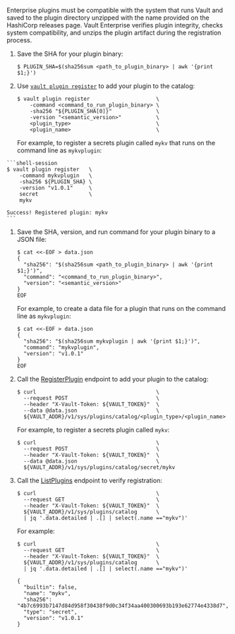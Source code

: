 <EnterpriseAlert>

Enterprise plugins must be compatible with the system that runs Vault and saved
to the plugin directory unzipped with the name provided on the HashiCorp
releases page. Vault Enterprise verifies plugin integrity, checks system
compatibility, and unzips the plugin artifact during the registration process.

</EnterpriseAlert>

<Tabs>

<Tab heading="CLI" group="cli">

1. Save the SHA for your plugin binary:
    ```shell-session
    $ PLUGIN_SHA=$(sha256sum <path_to_plugin_binary> | awk '{print $1;}')
    ```

1. Use [`vault plugin register`](/vault/docs/commands/plugin/register) to add your
   plugin to the catalog:

    ```shell-session
    $ vault plugin register                     \
        -command <command_to_run_plugin_binary> \
        -sha256 "${PLUGIN_SHA[0]}"              \
        -version "<semantic_version>"           \
        <plugin_type>                           \
        <plugin_name>                           \
    ```

    For example, to register a secrets plugin called `mykv` that runs on the
    command line as `mykvplugin`:

  <CodeBlockConfig hideClipboard="true">

    ```shell-session
    $ vault plugin register   \
        -command mykvplugin   \
        -sha256 ${PLUGIN_SHA} \
        -version "v1.0.1"     \
        secret                \
        mykv

    Success! Registered plugin: mykv
    ```

  </CodeBlockConfig>

</Tab>

<Tab heading="API" group="api">

1. Save the SHA, version, and run command for your plugin binary to a JSON file:

    ```shell-session
    $ cat <<-EOF > data.json
    {
      "sha256": "$(sha256sum <path_to_plugin_binary> | awk '{print $1;}')",
      "command": "<command_to_run_plugin_binary>",
      "version": "<semantic_version>"
    }
    EOF
    ```

    For example, to create a data file for a plugin that runs on the command
    line as `mykvplugin`:

    <CodeBlockConfig hideClipboard="true">

    ```shell-session
    $ cat <<-EOF > data.json
    {
      "sha256": "$(sha256sum mykvplugin | awk '{print $1;}')",
      "command": "mykvplugin",
      "version": "v1.0.1"
    }
    EOF
    ```
    </CodeBlockConfig>

1. Call the [RegisterPlugin](/vault/api-docs/system/plugins-catalog#register-plugin)
   endpoint to add your plugin to the catalog:

    ```shell-session
    $ curl                                      \
      --request POST                            \
      --header "X-Vault-Token: ${VAULT_TOKEN}"  \
      --data @data.json                         \
      ${VAULT_ADDR}/v1/sys/plugins/catalog/<plugin_type>/<plugin_name>
    ```

    For example, to register a secrets plugin called `mykv`:

    <CodeBlockConfig hideClipboard="true">

    ```shell-session
    $ curl                                      \
      --request POST                            \
      --header "X-Vault-Token: ${VAULT_TOKEN}"  \
      --data @data.json                         \
      ${VAULT_ADDR}/v1/sys/plugins/catalog/secret/mykv
    ```

    </CodeBlockConfig>

1. Call the [ListPlugins](/vault/api-docs/system/plugins-catalog#list-plugins)
   endpoint to verify registration:
    
    ```shell-session
    $ curl                                      \
      --request GET                             \
      --header "X-Vault-Token: ${VAULT_TOKEN}"  \
      ${VAULT_ADDR}/v1/sys/plugins/catalog      \
      | jq '.data.detailed | .[] | select(.name =="mykv")'
    ```

    For example:

    <CodeBlockConfig hideClipboard="true">

    ```shell-session
    $ curl                                      \
      --request GET                             \
      --header "X-Vault-Token: ${VAULT_TOKEN}"  \
      ${VAULT_ADDR}/v1/sys/plugins/catalog      \
      | jq '.data.detailed | .[] | select(.name =="mykv")'

    {
      "builtin": false,
      "name": "mykv",
      "sha256": "4b7c6993b7147d84d958f30438f9d0c34f34aa400300693b193e62774e4338d7",
      "type": "secret",
      "version": "v1.0.1"
    }
    ```

    </CodeBlockConfig>

</Tab>

</Tabs>

